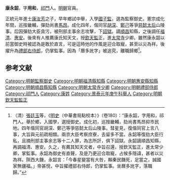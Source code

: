'''康永韶'''，字'''用和'''，[[祁門|祁門]]人。[[明朝|明朝]]官員。

正統元年進士[[康汝芳|康汝芳]]之子，早年鄉試中舉，入學[[國子監|國子監]]，選為監察御史。憲宗成化年間，巡按畿輔，彈劾尚書[[馬昂|馬昂]]。成化四年，偕同官[[胡深|胡深]]、[[鄭己|鄭己]]等爭[[孝莊睿皇后|慈懿太后]]山陵事。后因彈劾大臣貪污，被刑部主事余志攻擊，下[[詔獄|詔獄]]。謫[[順昌|順昌]]知縣，之後調任[[福清|福清]]、[[惠安|惠安]]。後來有人推薦康氏知天文，授[[欽天監|欽天監]]正，進[[太常寺|太常寺]]少卿。雖然康永韶以前當御史時被認為是敢於直言，可是這時他的作風是迎合取寵，甚至以災為祥。後擢升為[[禮部右侍郎|禮部右侍郎]]，仍掌監事。因為「曆多訛字」被追究，離職歸鄉<ref>（清）[[張廷玉|張廷玉]]等，《[[明史|明史]]（中華書局點校本）》（卷180）：“康永韶，字用和，祁門人。舉於鄉，入國學，選授御史。成化初，巡按畿輔，劾尚書馬昂抑市民地。四年偕同官胡深、鄭己等爭慈懿太后山陵事。彗星見，復偕同官上言八事，大旨與元前疏相類。兩京大臣考察庶寮，去留多不當。永韶等復劾大臣行私，且摘刑部主事余志等十二人罪，為志所訐，俱下詔獄。永韶謫順昌知縣，再調福清、惠安。久之，有薦其知天文者，中旨召還，授欽天監正，進太常少卿，掌監事。永韶為御史有直聲，及是乃更迎合取寵，占候多隱諱，甚者以災為祥。陝西大饑，永韶言：「今春星變當有大咎，賴秦民饑死，足當之，誠國家無疆福。」帝甚悅，中旨擢禮部右侍郎，仍掌監事。坐曆多訛字，落職歸。”</ref>。

==参考文献==
{{wikisource|明史/卷180}}
<div class="references-small">
<references />
</div>

{{DEFAULTSORT:Kang康}}
[[Category:明朝監察御史|Category:明朝監察御史]]
[[Category:明朝福清縣知縣|Category:明朝福清縣知縣]]
[[Category:明朝惠安縣知縣|Category:明朝惠安縣知縣]]
[[Category:明朝順昌縣知縣|Category:明朝順昌縣知縣]]
[[Category:明朝太常寺少卿|Category:明朝太常寺少卿]]
[[Category:明朝禮部侍郎|Category:明朝禮部侍郎]]
[[Category:祁門人|Category:祁門人]]
[[Category:康姓|Category:康姓]]
[[Category:景泰元年庚午科舉人|Category:景泰元年庚午科舉人]]
[[Category:明朝欽天監監正|Category:明朝欽天監監正]]